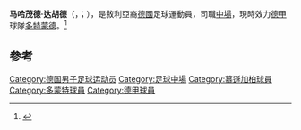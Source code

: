 {{noteTA|G1=Football|G2=uefa|G3=德甲
|T=zh-hans:马哈茂德·达胡德; zh-hk:馬哈茂德·達侯特; 
|1=zh-hans:达胡德; zh-hk:達侯特;
}}
{{Infobox football biography
| name = 马哈茂德·达胡德<br />Mahmoud Dahoud<br>''محمود داوود''
| image = FC Salzburg gegen Borussia Dortmund (EL Achtelfinale Rückspiel 15. März 2018) 20.jpg
| image_size =
| caption = 
| fullname = Mahmoud Dahoud
| birth_date = {{birth date and age|1996|1|1|df=y}}
| birth_place = {{SYR}}[[阿穆达|阿穆达]]
| height = {{convert|1.77|m|abbr=on}}
| position = [[中場|中場]]
| currentclub = [[多特蒙德足球俱樂部|多特蒙德]]
| clubnumber = 8
| youthyears1 =
| youthclubs1 = SC Germania Reusrath
| youthyears2 =
| youthclubs2 = [[福爾圖娜杜塞爾多夫|杜塞爾多夫]]
| youthyears3 = 2010–2014
| youthclubs3 = [[門興格拉德巴赫足球俱樂部|門興格拉德巴赫]]
| years1 = 2014–2017
| clubs1 = [[門興格拉德巴赫足球俱樂部|門興格拉德巴赫]]
| caps1 = 54
| goals1 = 6
| years2 = 2017–
| clubs2 = [[多特蒙德足球俱樂部|多特蒙德]]
| caps2 = 37
| goals2 = 1
| nationalyears1 = 2014
| nationalteam1 = [[德國18歲以下國家足球隊|德國U18]]
| nationalcaps1 = 1
| nationalgoals1 = 0
| nationalyears2 = 2014–2016
| nationalteam2 = [[德國19歲以下國家足球隊|德國U19]]
| nationalcaps2 = 3
| nationalgoals2 = 0
| nationalyears3 = 2016–2019
| nationalteam3 = [[德國21歲以下國家足球隊|德國U21]]
| nationalcaps3 = 22
| nationalgoals3 = 4
| nationalyears4 = 2020–
| nationalteam4 = [[德國國家足球隊|德國]]
| nationalcaps4 = 2
| nationalgoals4 = 0
| pcupdate = 2019年5月18日
| ntupdate = 2020年10月8日
}}
'''马哈茂德·达胡德'''（{{lang-en|'''Mahmoud Dahoud'''}}，{{lang-ar|'''محمود داوود'''}}；{{bd|1996年|1月1日||}}），是敘利亞裔[[德國|德國]]足球運動員，司職[[中場|中場]]，現時效力[[德甲|德甲]]球隊[[多特蒙德足球俱樂部|多特蒙德]]。<ref name="soccerway">{{cite web|url=http://int.soccerway.com/players/mahmoud-dahoud/307658/|title=Germany - M. Dahoud - Profile with news, career statistics and history - Soccerway|publisher=soccerway.com|accessdate=2014-08-28|archive-date=2017-08-01|archive-url=https://web.archive.org/web/20170801074014/http://int.soccerway.com/players/mahmoud-dahoud/307658/|dead-url=no}}</ref>

==參考==
{{reflist}}

{{多蒙特球員名單}}

{{DEFAULTSORT:Dahoud, Mahmoud}}
[[Category:德国男子足球运动员|Category:德国男子足球运动员]]
[[Category:足球中場|Category:足球中場]]
[[Category:慕遜加柏球員|Category:慕遜加柏球員]]
[[Category:多蒙特球員|Category:多蒙特球員]]
[[Category:德甲球員|Category:德甲球員]]